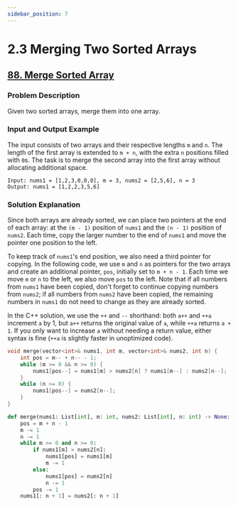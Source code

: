 ```yaml
---
sidebar_position: 7
---
```


# 2.3 Merging Two Sorted Arrays

## [88. Merge Sorted Array](https://leetcode.com/problems/merge-sorted-array/)

### Problem Description

Given two sorted arrays, merge them into one array.

### Input and Output Example

The input consists of two arrays and their respective lengths `m` and `n`. The length of the first array is extended to `m + n`, with the extra `n` positions filled with `0`s. The task is to merge the second array into the first array without allocating additional space.


```
Input: nums1 = [1,2,3,0,0,0], m = 3, nums2 = [2,5,6], n = 3
Output: nums1 = [1,2,2,3,5,6]
```


### Solution Explanation

Since both arrays are already sorted, we can place two pointers at the end of each array: at the `(m - 1)` position of `nums1` and the `(n - 1)` position of `nums2`. Each time, copy the larger number to the end of `nums1` and move the pointer one position to the left. 

To keep track of `nums1`'s end position, we also need a third pointer for copying. In the following code, we use `m` and `n` as pointers for the two arrays and create an additional pointer, `pos`, initially set to `m + n - 1`. Each time we move `m` or `n` to the left, we also move `pos` to the left. Note that if all numbers from `nums1` have been copied, don't forget to continue copying numbers from `nums2`; if all numbers from `nums2` have been copied, the remaining numbers in `nums1` do not need to change as they are already sorted.

In the C++ solution, we use the `++` and `--` shorthand: both `a++` and `++a` increment `a` by 1, but `a++` returns the original value of `a`, while `++a` returns `a + 1`. If you only want to increase `a` without needing a return value, either syntax is fine (`++a` is slightly faster in unoptimized code).

<Tabs>
<TabItem value="cpp" label="C++">

```cpp
void merge(vector<int>& nums1, int m, vector<int>& nums2, int n) {
    int pos = m-- + n-- - 1;
    while (m >= 0 && n >= 0) {
        nums1[pos--] = nums1[m] > nums2[n] ? nums1[m--] : nums2[n--];
    }
    while (n >= 0) {
        nums1[pos--] = nums2[n--];
    }
}
```

</TabItem>
<TabItem value="py" label="Python">

```py
def merge(nums1: List[int], m: int, nums2: List[int], n: int) -> None:
    pos = m + n - 1
    m -= 1
    n -= 1
    while m >= 0 and n >= 0:
        if nums1[m] > nums2[n]:
            nums1[pos] = nums1[m]
            m -= 1
        else:
            nums1[pos] = nums2[n]
            n -= 1
        pos -= 1
    nums1[: n + 1] = nums2[: n + 1]
```

</TabItem>

</Tabs>